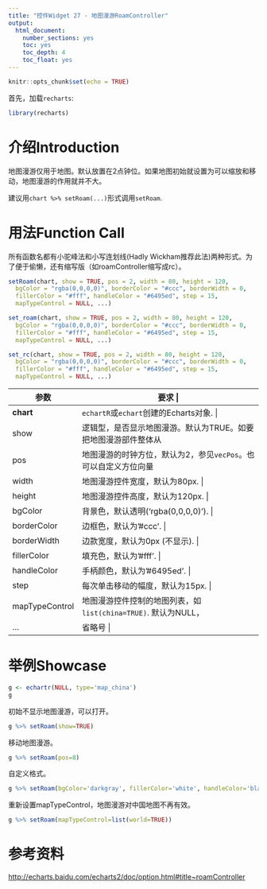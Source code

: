 ```yaml
---
title: "控件Widget 27 - 地图漫游RoamController"
output: 
  html_document: 
    number_sections: yes
    toc: yes
    toc_depth: 4
    toc_float: yes
---
```


```r
knitr::opts_chunk$set(echo = TRUE)
```

首先，加载`recharts`:
```r
library(recharts)
```

# 介绍Introduction

地图漫游仅用于地图。默认放置在2点钟位。如果地图初始就设置为可以缩放和移动，地图漫游的作用就并不大。

建议用`chart %>% setRoam(...)`形式调用`setRoam`.

# 用法Function Call

所有函数名都有小驼峰法和小写连划线(Hadly Wickham推荐此法)两种形式。为了便于偷懒，还有缩写版（如roamController缩写成rc）。

```r
setRoam(chart, show = TRUE, pos = 2, width = 80, height = 120,
  bgColor = "rgba(0,0,0,0)", borderColor = "#ccc", borderWidth = 0,
  fillerColor = "#fff", handleColor = "#6495ed", step = 15,
  mapTypeControl = NULL, ...)

set_roam(chart, show = TRUE, pos = 2, width = 80, height = 120,
  bgColor = "rgba(0,0,0,0)", borderColor = "#ccc", borderWidth = 0,
  fillerColor = "#fff", handleColor = "#6495ed", step = 15,
  mapTypeControl = NULL, ...)

set_rc(chart, show = TRUE, pos = 2, width = 80, height = 120,
  bgColor = "rgba(0,0,0,0)", borderColor = "#ccc", borderWidth = 0,
  fillerColor = "#fff", handleColor = "#6495ed", step = 15,
  mapTypeControl = NULL, ...)
```

+--------------+---------------------------------------------------------------+
|   参数       | 要求                                           |
+==============+===============================================================+
| **chart**    | `echartR`或`echart`创建的Echarts对象.  |
+--------------+---------------------------------------------------------------+
| show         | 逻辑型，是否显示地图漫游。默认为TRUE。如要把地图漫游部件整体从Echarts对象中移除，设为NULL.  |
+--------------+---------------------------------------------------------------+
| pos          | 地图漫游的时钟方位，默认为2，参见`vecPos`。也可以自定义方位向量`c(x, y, orient)`. |
+--------------+---------------------------------------------------------------+
| width        | 地图漫游控件宽度，默认为80px. |
+--------------+---------------------------------------------------------------+
| height       | 地图漫游控件高度，默认为120px. |
+--------------+---------------------------------------------------------------+
| bgColor      | 背景色，默认透明('rgba(0,0,0,0)'). |
+--------------+---------------------------------------------------------------+
| borderColor  | 边框色，默认为'#ccc'. |
+--------------+---------------------------------------------------------------+
| borderWidth  | 边款宽度，默认为0px (不显示). |
+--------------+---------------------------------------------------------------+
| fillerColor  | 填充色，默认为'#fff'. |
+--------------+---------------------------------------------------------------+
| handleColor  | 手柄颜色，默认为'#6495ed'. |
+--------------+---------------------------------------------------------------+
| step         | 每次单击移动的幅度，默认为15px. |
+--------------+---------------------------------------------------------------+
|mapTypeControl| 地图漫游控件控制的地图列表，如`list(china=TRUE)`. 默认为NULL，即自动计算。 |
+--------------+---------------------------------------------------------------+
| ...          | 省略号 |
+--------------+---------------------------------------------------------------+

# 举例Showcase

```r
g <- echartr(NULL, type='map_china')
g
```

初始不显示地图漫游，可以打开。
```r
g %>% setRoam(show=TRUE)
```

移动地图漫游。
```r
g %>% setRoam(pos=8)
```

自定义格式。
```r
g %>% setRoam(bgColor='darkgray', fillerColor='white', handleColor='black')
```

重新设置mapTypeControl，地图漫游对中国地图不再有效。
```r
g %>% setRoam(mapTypeControl=list(world=TRUE))
```

# 参考资料

<http://echarts.baidu.com/echarts2/doc/option.html#title~roamController>
